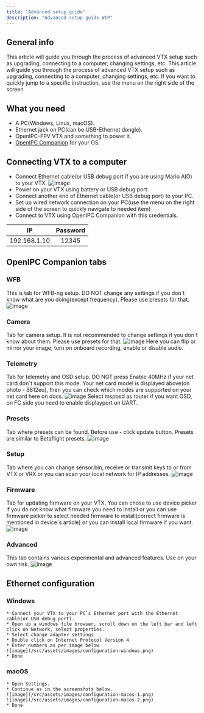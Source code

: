 ```yaml
---
title: "Advanced setup guide"
description: "Advanced setup guide WIP"
---
```

## General info
This article will guide you through the process of advanced VTX setup such as upgrading, connecting to a computer, changing settings, etc. This article will guide you through the process of advanced VTX setup such as upgrading, connecting to a computer, changing settings, etc. If you want to quickly jump to a specific instruction, use the menu on the right side of the screen

## What you need
* A PC(Windows, Linux, macOS).
* Ethernet jack on PC(can be USB-Ethernet dongle).
* OpenIPC-FPV VTX and something to power it.
* [OpenIPC Companion](https://github.com/OpenIPC/openipc-configurator) for your OS.

## Connecting VTX to a computer
* Connect Ethernet cable(or USB debug port if you are using Mario AIO) to your VTX. ![image](/src/assets/images/ethernet-cable.png)
* Power on your VTX using battery or USB debug port.
* Connect another end of Ethernet cable(or USB debug port) to your PC.
* Set up wired network connection on your PC(use the menu on the right side of the screen to quickly navigate to needed item)
* Connect to VTX using OpenIPC Companion with this credentials.

| IP     | Password  |
|:------:|:---------:|
|192.168.1.10  |  12345  |

## OpenIPC Companion tabs

### WFB
This is tab for WFB-ng setup. DO NOT change any settings if you don`t know what are you doing(except frequency). Please use presets for that.
![image](/src/assets/images/openipc-companion-wfb-submenu.png)

### Camera
Tab for camera setup. It is not recommended to change settings if you don`t know about them. Please use presets for that.
![image](/src/assets/images/openipc-companion-wfb-submenu.png)
Here you can flip or mirror your image, turn on onboard recording, enable or disable audio.

### Telemetry
Tab for telemetry and OSD setup. DO NOT press Enable 40MHz if your net card don`t support this mode. Your net card model is displayed above(on photo - 8812eu), then you can check which modes are supported on your net card here on docs.
![image](/src/assets/images/openipc-companion-telemetry-submenu.png)
Select msposd as router if you want OSD, on FC side you need to enable displayport on UART.

### Presets
Tab where presets can be found. Before use - click update button. Presets are similar to Betaflight presets.
![image](/src/assets/images/openipc-companion-presets-submenu.png)

### Setup
Tab where you can change sensor.bin, receive or transmit keys to or from VTX or VRX or you can scan your local network for IP addresses.
![image](/src/assets/images/openipc-companion-setup-submenu.png)

### Firmware
Tab for updating firmware on your VTX. You can chose to use device picker if you do not know what firmware you need to install or you can use firmware picker to select needed firmware to install(correct firmware is mentioned in device`s article) or you can install local firmware if you want.
![image](/src/assets/images/openipc-companion-firmware-submenu.png)

### Advanced 
This tab contains various experimental and advanced features. Use on your own risk.
![image](/src/assets/images/openipc-companion-advanced-submenu.png)

## Ethernet configuration
### Windows
    * Connect your VTX to your PC`s Ethernet port with the Ethernet cable(or USB debug port).
    * Open up a windows file browser, scroll down on the left bar and left click on Network, select properties.
    * Select change adapter settings
    * Double click on Internet Protocol Version 4
    * Enter numbers as per image below
    ![image](/src/assets/images/configuration-windows.png)
    * Done
### macOS
    * Open Settings.
    * Continue as in the screenshots below.
    ![image](/src/assets/images/configuration-macos-1.png)
    ![image](/src/assets/images/configuration-macos-2.png)
    * Done
